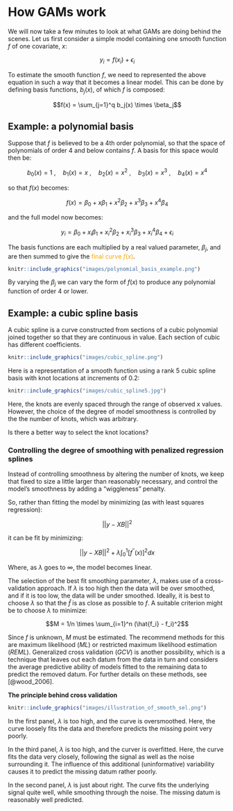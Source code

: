 # How GAMs work {#how-gams-work}

We will now take a few minutes to look at what GAMs are doing behind the
scenes. Let us first consider a simple model containing one smooth function $f$ of one covariate, $x$:

$$y_i = f(x_i) + \epsilon_i$$

To estimate the smooth function $f$, we need to represented the above equation in such a way that it becomes a linear model. This can be done by defining basis functions, $b_j(x)$, of which $f$ is composed:

$$f(x) = \sum_{j=1}^q b_j(x) \times \beta_j$$

## Example: a polynomial basis

Suppose that $f$ is believed to be a 4th order polynomial, so that the space of polynomials of order 4 and below contains $f$. A basis for this space would then be:

$$b_0(x)=1 \ , \quad b_1(x)=x \ , \quad b_2(x)=x^2 \ , \quad b_3(x)=x^3 \ , \quad b_4(x)=x^4$$

so that $f(x)$ becomes:

$$f(x) = \beta_0 + x\beta_1 +  x^2\beta_2 + x^3\beta_3 + x^4\beta_4$$

and the full model now becomes:

$$y_i = \beta_0 + x_i\beta_1 +  x^2_i\beta_2 + x^3_i\beta_3 + x^4_i\beta_4 + \epsilon_i$$

The basis functions are each multiplied by a real valued parameter, $\beta_j$, and are then summed to give the <font color="orange">final curve $f(x)$</font>.

```r
knitr::include_graphics("images/polynomial_basis_example.png")
```

By varying the $\beta_j$ we can vary the form of $f(x)$ to produce any polynomial function of order 4 or lower.

## Example: a cubic spline basis

A cubic spline is a curve constructed from sections of a cubic
polynomial joined together so that they are continuous in value. Each
section of cubic has different coefficients.

```r
knitr::include_graphics("images/cubic_spline.png")
```

Here is a representation of a smooth function using a rank 5 cubic spline basis with knot locations at increments of 0.2:

```r
knitr::include_graphics("images/cubic_spline5.jpg")
```

Here, the knots are evenly spaced through the range of observed x values. However, the choice of the degree of model smoothness is controlled by the the number of knots, which was arbitrary. 

:::puzzle
Is there a better way to select the knot locations?
:::

### Controlling the degree of smoothing with penalized regression splines

Instead of controlling smoothness by altering the number of knots, we
keep that fixed to size a little larger than reasonably necessary, and
control the model's smoothness by adding a "wiggleness" penalty.

So, rather than fitting the model by minimizing (as with least squares regression):

$$||y - XB||^{2}$$

it can be fit by minimizing:

$$||y - XB||^{2} + \lambda \int_0^1[f^{''}(x)]^2dx$$

Where, as $\lambda$ goes to $\infty$, the model becomes linear.

The selection of the best fit smoothing parameter, $\lambda$, makes use of a cross-validation approach. If $\lambda$
is too high then the data will be over smoothed, and if it is too low, the data will be under smoothed. Ideally, it is best to choose $\lambda$ so that the $\hat{f}$ is as close as possible to $f$. A suitable criterion might be to choose $\lambda$ to minimize:

$$M = 1/n \times \sum_{i=1}^n (\hat{f_i} - f_i)^2$$

Since $f$ is unknown, $M$ must be estimated. The recommend methods for this are maximum likelihood (*ML*) or restricted maximum likelihood estimation (*REML*). Generalized cross validation (*GCV*) is another possibility, which is a technique that leaves out each datum from the data in turn and considers the average predictive ability of models fitted to the remaining data to predict the removed datum. For further details on these methods, see [@wood_2006].

:::explanation
__The principle behind cross validation__

```r
knitr::include_graphics("images/illustration_of_smooth_sel.png")
```

In the first panel, $\lambda$ is too high, and the curve is oversmoothed. Here, the curve loosely fits the data and therefore  predicts the missing point very poorly. 

In the third panel, $\lambda$ is too high, and the curver is overfitted. Here, the curve fits the data very closely, following the signal as well as the noise surrounding it. The influence of this additional (uninformative) variability causes it to predict the missing datum rather poorly. 

In the second panel, $\lambda$ is just about right. The curve fits the underlying signal quite well, while smoothing through the noise. The missing datum is reasonably well predicted.

:::